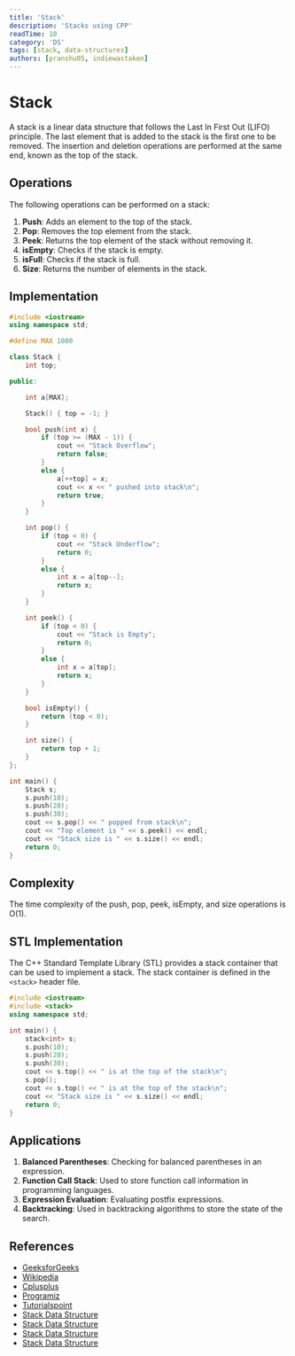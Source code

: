 ```yaml
---
title: 'Stack'
description: 'Stacks using CPP'
readTime: 10
category: 'DS'
tags: [stack, data-structures]
authors: [pranshu05, indiewastaken]
---
```


# Stack

A stack is a linear data structure that follows the Last In First Out (LIFO) principle. The last element that is added to the stack is the first one to be removed. The insertion and deletion operations are performed at the same end, known as the top of the stack.

## Operations

The following operations can be performed on a stack:

1. **Push**: Adds an element to the top of the stack.
2. **Pop**: Removes the top element from the stack.
3. **Peek**: Returns the top element of the stack without removing it.
4. **isEmpty**: Checks if the stack is empty.
5. **isFull**: Checks if the stack is full.
6. **Size**: Returns the number of elements in the stack.

## Implementation

```cpp
#include <iostream>
using namespace std;

#define MAX 1000

class Stack {
    int top;

public:

    int a[MAX];

    Stack() { top = -1; }

    bool push(int x) {
        if (top >= (MAX - 1)) {
            cout << "Stack Overflow";
            return false;
        }
        else {
            a[++top] = x;
            cout << x << " pushed into stack\n";
            return true;
        }
    }

    int pop() {
        if (top < 0) {
            cout << "Stack Underflow";
            return 0;
        }
        else {
            int x = a[top--];
            return x;
        }
    }

    int peek() {
        if (top < 0) {
            cout << "Stack is Empty";
            return 0;
        }
        else {
            int x = a[top];
            return x;
        }
    }

    bool isEmpty() {
        return (top < 0);
    }

    int size() {
        return top + 1;
    }
};

int main() {
    Stack s;
    s.push(10);
    s.push(20);
    s.push(30);
    cout << s.pop() << " popped from stack\n";
    cout << "Top element is " << s.peek() << endl;
    cout << "Stack size is " << s.size() << endl;
    return 0;
}
```

## Complexity

The time complexity of the push, pop, peek, isEmpty, and size operations is O(1).

## STL Implementation

The C++ Standard Template Library (STL) provides a stack container that can be used to implement a stack. The stack container is defined in the `<stack>` header file.

```cpp
#include <iostream>
#include <stack>
using namespace std;

int main() {
    stack<int> s;
    s.push(10);
    s.push(20);
    s.push(30);
    cout << s.top() << " is at the top of the stack\n";
    s.pop();
    cout << s.top() << " is at the top of the stack\n";
    cout << "Stack size is " << s.size() << endl;
    return 0;
}
```

## Applications

1. **Balanced Parentheses**: Checking for balanced parentheses in an expression.
2. **Function Call Stack**: Used to store function call information in programming languages.
3. **Expression Evaluation**: Evaluating postfix expressions.
4. **Backtracking**: Used in backtracking algorithms to store the state of the search.

## References

-   [GeeksforGeeks](https://www.geeksforgeeks.org/stack-data-structure/)
-   [Wikipedia](<https://en.wikipedia.org/wiki/Stack_(abstract_data_type)>)
-   [Cplusplus](http://www.cplusplus.com/reference/stack/stack/)
-   [Programiz](https://www.programiz.com/dsa/stack)
-   [Tutorialspoint](https://www.tutorialspoint.com/data_structures_algorithms/stack_algorithm.htm)
-   [Stack Data Structure](https://www.studytonight.com/data-structures/stack-data-structure)
-   [Stack Data Structure](https://www.javatpoint.com/data-structure-stack)
-   [Stack Data Structure](https://www.tutorialspoint.com/data_structures_algorithms/stack_algorithm.htm)
-   [Stack Data Structure](https://www.geeksforgeeks.org/stack-data-structure-introduction-program/)
